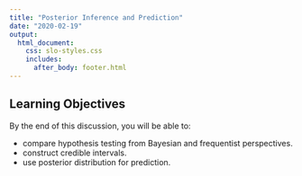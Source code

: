 ```yaml
---
title: "Posterior Inference and Prediction"
date: "2020-02-19"
output: 
  html_document:
    css: slo-styles.css 
    includes:
      after_body: footer.html
---
```


## Learning Objectives

By the end of this discussion, you will be able to:

- compare hypothesis testing from Bayesian and frequentist perspectives.
- construct credible intervals.
- use posterior distribution for prediction.

<br>
<br>
<br>